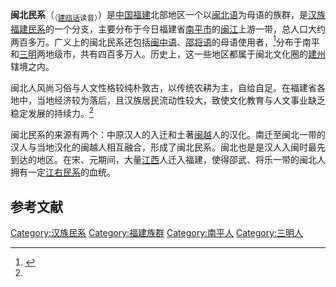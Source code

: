 {{refimprove|time=2019-06-17T10:40:46+00:00}}
{{primarysources|time=2015-05-06T12:41:07+00:00}}
{{Infobox Ethnic group|
|group=闽北民系<br/>闽北人<br/><font face="Lucida Sans Unicode">Mâing-bă̤-nêng</font>
|image= 
{{image array|perrow=4|width=75|height=90
| image1 = Yang Shih.jpg | caption1 = [[楊時_(宋朝)|楊時]]
| image2 = Li Kang.jpg | caption2 = [[李纲_(宋)|李綱]]
| image3 = Zhen Xuanxiu.jpg | caption3 = [[真德秀|真德秀]]
| image4 = 柳永造像.jpg | caption4 = [[柳永|柳永]]
| image5 = Zhu xi.jpg | caption5 = [[朱熹|朱熹]]
| image6 = Yang Rong.png | caption6 = [[楊榮|楊榮]]
| image7 = Ding Chaowu.jpg | caption7 =  [[丁超五|丁超五]]
| image8 = 庄征.png | caption8 = [[莊徵|莊徵]]
| image9 = Pan Xunfu.jpg | caption9 = [[潘訓福|潘訓福]]
| image10 = Zhang Tingfa 1955.jpg | caption10 = [[張廷發|張廷發]]
| image11 = 高登鯉.jpg | caption11 = [[高登鯉|高登鯉]]
| image12 = 李兆年.jpg | caption12 = [[李兆年|李兆年]]
}}
|poptime=约400万（日期不詳）
|region1   = {{CHNML}}
|pop1      = [[福建省|福建省]][[南平市|南平市]]、[[三明市|三明市]]一带
|ref1      = 
|region2   = 
|pop2      = 
|ref2      = 
|region3   = 
|pop3      = 
|ref3      = 
|region4   = 
|pop4      = 
|ref4      = 
|region5   = 
|pop5      = 
|ref5      = 
|region6   = 
|pop6      = 
|ref6      = 
|rels=多元化，大部分为[[佛教|佛教]]、[[道教|道教]]、[[儒教_(宗教)|儒教]]及其他[[中国民间信仰|民间信仰]]，[[基督新教|基督新教]]和[[天主教|天主教]]也很兴盛。
|langs=[[闽北语|闽北语]]、[[闽中语|闽中语]]、[[邵将语|邵将语]]<br />[[现代标准汉语|现代标准汉语]]（作为[[第二语言|第二语言]]）
|related= [[閩東人|閩東人]]、[[江右民系|江右人]]、[[闽越人|闽越人]]†
}}
'''闽北民系'''（{{lang-mnp|閩北人|lmc=Mâing-bă̤-nêng|ipa=maiŋ˧˧ pɛ˨˦ neiŋ˧˧}}<sub>（[[建瓯话|建瓯话]]读音）</sub>）是[[中国|中国]][[福建|福建]]北部地区一个以[[闽北语|闽北语]]为母语的族群，是[[汉族|汉族]][[闽民系|福建民系]]的一个分支，主要分布于今日福建省[[南平市|南平市]]的[[闽江|闽江]]上游一带，总人口大约两百多万。广义上的闽北民系还包括[[闽中语|闽中语]]、[[邵将语|邵将语]]的母语使用者，<ref name="chen">{{Cite book |author = 陈支平 |title = 福建六大民系 |publisher = 福建人民出版社 |isbn= 7-211-03677-X |date=2000年8月}}</ref>分布于南平和[[三明市|三明]]两地级市，共有四百多万人。历史上，这一些地区都属于闽北文化圈的[[建州_(唐朝)|建州]]辖境之内。

闽北人风尚习俗与人文性格较纯朴敦古，以传统农耕为主，自给自足。在福建省各地中，当地经济较为落后，且汉族居民流动性较大，致使文化教育与人文事业缺乏稳定发展的持续力。<ref name="chen"/>

闽北民系的来源有两个：中原汉人的入迁和土著[[闽越|闽越]]人的汉化。南迁至闽北一带的汉人与当地汉化的闽越人相互融合，形成了闽北民系。闽北也是是汉人入闽时最先到达的地区。在宋、元期间，大量[[江西|江西]]人迁入福建，使得邵武、将乐一带的闽北人拥有一定[[江右民系|江右民系]]的血统。

== 参考文献 ==
{{Reflist}}
{{漢族民系}}
{{福建诸民系}}
[[Category:汉族民系|Category:汉族民系]]
[[Category:福建族群|Category:福建族群]]
[[Category:南平人|Category:南平人]]
[[Category:三明人|Category:三明人]]